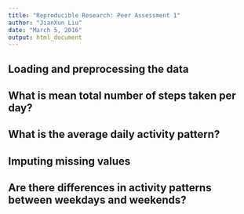 ```yaml
---
title: "Reproducible Research: Peer Assessment 1"
author: "JianXun Liu"
date: "March 5, 2016"
output: html_document
---
```




## Loading and preprocessing the data



## What is mean total number of steps taken per day?



## What is the average daily activity pattern?



## Imputing missing values



## Are there differences in activity patterns between weekdays and weekends?
